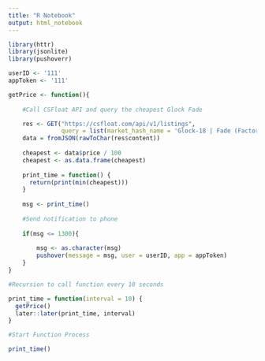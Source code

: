 ```yaml
---
title: "R Notebook"
output: html_notebook
---
```


```r

library(httr)
library(jsonlite)
library(pushoverr)

userID <- '111'
appToken <- '111'

getPrice <- function(){
  
    #Call CSFloat API and query the cheapest Glock Fade

    res <- GET("https://csfloat.com/api/v1/listings",
               query = list(market_hash_name = 'Glock-18 | Fade (Factory New)'))
    data = fromJSON(rawToChar(res$content))
    
    cheapest <- data$price / 100
    cheapest <- as.data.frame(cheapest)
    
    print_time = function() {
      return(print(min(cheapest)))
    }
    
    msg <- print_time()
    
    #Send notification to phone
    
    if(msg <= 1300){
      
        msg <- as.character(msg)
        pushover(message = msg, user = userID, app = appToken)
    }
}

#Recursion to call function every 10 seconds

print_time = function(interval = 10) {
  getPrice()
  later::later(print_time, interval)
}

#Start Function Process

print_time()

```
